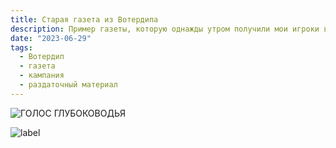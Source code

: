 ```yaml
---
title: Старая газета из Вотердипа
description: Пример газеты, которую однажды утром получили мои игроки в Вотердипе.
date: "2023-06-29"
tags:
  - Вотердип
  - газета
  - кампания
  - раздаточный материал
---
```


![ГОЛОС ГЛУБОКОВОДЬЯ](/images/images/VOICE-OF-WATERDEEP.png)

![label](https://archivecyborgsandmages.files.wordpress.com/2023/04/f27e4-111122_0127_1.png?w%253D716%2526zoom%253D2)
